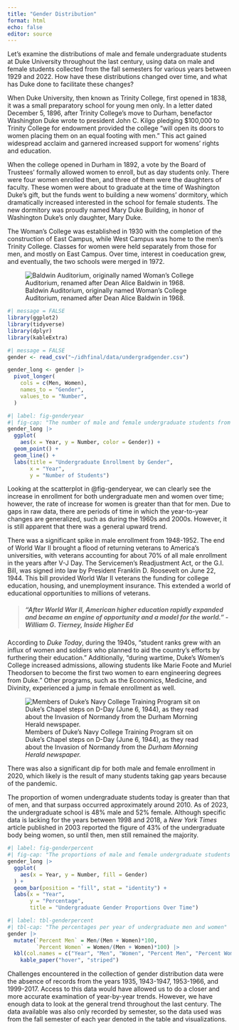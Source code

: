 ```yaml
---
title: "Gender Distribution"
format: html
echo: false
editor: source
---
```


Let's examine the distributions of male and female undergraduate students at Duke University throughout the last century, using data on male and female students collected from the fall semesters for various years between 1929 and 2022. How have these distributions changed over time, and what has Duke done to facilitate these changes?

When Duke University, then known as Trinity College, first opened in 1838, it was a small preparatory school for young men only. In a letter dated December 5, 1896, after Trinity College's move to Durham, benefactor Washington Duke wrote to president John C. Kilgo pledging \$100,000 to Trinity College for endowment provided the college "will open its doors to women placing them on an equal footing with men." This act gained widespread acclaim and garnered increased support for womens' rights and education.

When the college opened in Durham in 1892, a vote by the Board of Trustees' formally allowed women to enroll, but as day students only. There were four women enrolled then, and three of them were the daughters of faculty. These women were about to graduate at the time of Washington Duke's gift, but the funds went to building a new womens' dormitory, which dramatically increased interested in the school for female students. The new dormitory was proudly named Mary Duke Building, in honor of Washington Duke's only daughter, Mary Duke.

The Woman's College was established in 1930 with the completion of the construction of East Campus, while West Campus was home to the men's Trinity College. Classes for women were held separately from those for men, and mostly on East Campus. Over time, interest in coeducation grew, and eventually, the two schools were merged in 1972.

![Baldwin Auditorium, originally named Woman's College Auditorium, renamed after Dean Alice Baldwin in 1968.](images/baldwin.jpeg)

```r
#| message = FALSE
library(ggplot2)
library(tidyverse)
library(dplyr)
library(kableExtra)
```

```r
#| message = FALSE
gender <- read_csv("~/idhfinal/data/undergradgender.csv")
```

```r
gender_long <- gender |>
  pivot_longer(
    cols = c(Men, Women),
    names_to = "Gender",
    values_to = "Number",
  )
```

```r
#| label: fig-genderyear
#| fig-cap: "The number of male and female undergraduate students from the years 1929 to 2022"
gender_long |>
  ggplot(
    aes(x = Year, y = Number, color = Gender)) +
  geom_point() +
  geom_line() +
  labs(title = "Undergraduate Enrollment by Gender",
       x = "Year",
       y = "Number of Students") 
```

Looking at the scatterplot in @fig-genderyear, we can clearly see the increase in enrollment for both undergraduate men and women over time; however, the rate of increase for women is greater than that for men. Due to gaps in raw data, there are periods of time in which the year-to-year changes are generalized, such as during the 1960s and 2000s. However, it is still apparent that there was a general upward trend.

There was a significant spike in male enrollment from 1948-1952. The end of World War II brought a flood of returning veterans to America's universities, with veterans accounting for about 70% of all male enrollment in the years after V-J Day. The Servicemen's Readjustment Act, or the G.I. Bill, was signed into law by President Franklin D. Roosevelt on June 22, 1944. This bill provided World War II veterans the funding for college education, housing, and unemployment insurance. This extended a world of educational opportunities to millions of veterans.

> ##### "After World War II, American higher education rapidly expanded and became an engine of opportunity and a model for the world." - William G. Tierney, *Inside Higher Ed*

According to *Duke Today*, during the 1940s, "student ranks grew with an influx of women and soldiers who planned to aid the country's efforts by furthering their education." Additionally, "during wartime, Duke's Women's College increased admissions, allowing students like Marie Foote and Muriel Theodorsen to become the first two women to earn engineering degrees from Duke." Other programs, such as the Economics, Medicine, and Divinity, experienced a jump in female enrollment as well.

![Members of Duke's Navy College Training Program sit on Duke's Chapel steps on D-Day (June 6, 1944), as they read about the Invasion of Normandy from the *Durham Morning Herald newspaper.*](images/veterans.jpeg)

There was also a significant dip for both male and female enrollment in 2020, which likely is the result of many students taking gap years because of the pandemic.

The proportion of women undergraduate students today is greater than that of men, and that surpass occurred approximately around 2010. As of 2023, the undergraduate school is 48% male and 52% female. Although specific data is lacking for the years between 1998 and 2018, a *New York Times* article published in 2003 reported the figure of 43% of the undergraduate body being women, so until then, men still remained the majority.

```r
#| label: fig-genderpercent
#| fig-cap: "The proportions of male and female undergraduate students from the years 1929 to 2022"
gender_long |>
  ggplot(
    aes(x = Year, y = Number, fill = Gender)
  ) +
  geom_bar(position = "fill", stat = "identity") +
  labs(x = "Year",
       y = "Percentage",
       title = "Undergraduate Gender Proportions Over Time")
```

```r
#| label: tbl-genderpercent
#| tbl-cap: "The percentages per year of undergraduate men and women"
gender |>
  mutate(`Percent Men` = Men/(Men + Women)*100,
         `Percent Women` = Women/(Men + Women)*100) |>
  kbl(col.names = c("Year", "Men", "Women", "Percent Men", "Percent Women")) |>
    kable_paper("hover", "striped")
```

Challenges encountered in the collection of gender distribution data were the absence of records from the years 1935, 1943-1947, 1953-1966, and 1999-2017. Access to this data would have allowed us to do a closer and more accurate examination of year-by-year trends. However, we have enough data to look at the general trend throughout the last century. The data available was also only recorded by semester, so the data used was from the fall semester of each year denoted in the table and visualizations.
